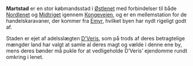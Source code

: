 {{title:Martstad}}
{{author:Laura Holmegaard}}
{{timestamp:2009-10-29T14:46:31Z}}
{{copyright:Martstad}}
'''Martstad''' er en stor købmandsstad i [[Østlenet]] med forbindelser til både [[Nordlenet]] og [[Midtriget]] igennem [[Kongevejen]], og er en mellemstation for de handelskaravaner, der kommer fra [[Emyr]], hvilket byen har nydt rigeligt godt af.

Staden er ejet af adelsslægten [[D'Veris]], som på trods af deres betragtelige mængder land har valgt at samle al deres magt og vælde i denne ene by, mens deres bønder må pukle for at vedligeholde D’Veris’ ejendomme rundt omkring i lenet.